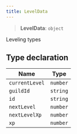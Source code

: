 ```yaml
---
title: LevelData
---
```


> **LevelData**: `object`

Leveling types

## Type declaration

| Name | Type |
| ------ | ------ |
| <a id="currentlevel"></a> `currentLevel` | `number` |
| <a id="guildid"></a> `guildId` | `string` |
| <a id="id"></a> `id` | `string` |
| <a id="nextlevel"></a> `nextLevel` | `number` |
| <a id="nextlevelxp"></a> `nextLevelXp` | `number` |
| <a id="xp"></a> `xp` | `number` |
